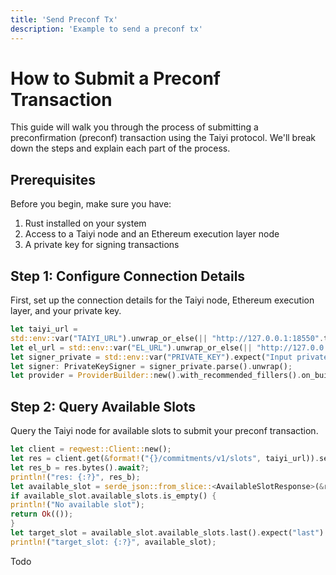 ```yaml
---
title: 'Send Preconf Tx'
description: 'Example to send a preconf tx'
---
```


# How to Submit a Preconf Transaction

This guide will walk you through the process of submitting a preconfirmation (preconf) transaction using the Taiyi protocol. We'll break down the steps and explain each part of the process.

## Prerequisites

Before you begin, make sure you have:

1. Rust installed on your system
2. Access to a Taiyi node and an Ethereum execution layer node
3. A private key for signing transactions

## Step 1: Configure Connection Details

First, set up the connection details for the Taiyi node, Ethereum execution layer, and your private key.
<Accordion title="Connection Configuration">
```rust
let taiyi_url =
std::env::var("TAIYI_URL").unwrap_or_else(|| "http://127.0.0.1:18550".to_string());
let el_url = std::env::var("EL_URL").unwrap_or_else(|| "http://127.0.0.1:8545".to_string());
let signer_private = std::env::var("PRIVATE_KEY").expect("Input private key");
let signer: PrivateKeySigner = signer_private.parse().unwrap();
let provider = ProviderBuilder::new().with_recommended_fillers().on_builtin(&el_url).await?;
```
</Accordion>



## Step 2: Query Available Slots

Query the Taiyi node for available slots to submit your preconf transaction.

<Accordion title="Query Available Slots">

```rust
let client = reqwest::Client::new();
let res = client.get(&format!("{}/commitments/v1/slots", taiyi_url)).send().await?;
let res_b = res.bytes().await?;
println!("res: {:?}", res_b);
let available_slot = serde_json::from_slice::<AvailableSlotResponse>(&res_b)?;
if available_slot.available_slots.is_empty() {
println!("No available slot");
return Ok(());
}
let target_slot = available_slot.available_slots.last().expect("last").slot;
println!("target_slot: {:?}", available_slot);
```


</Accordion>

Todo
